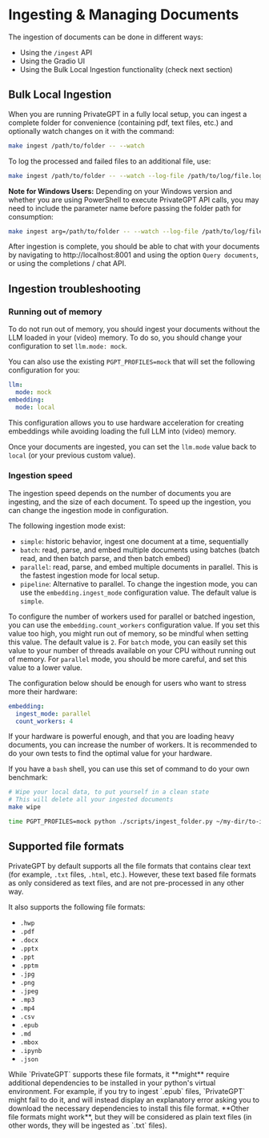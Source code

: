 # Ingesting & Managing Documents

The ingestion of documents can be done in different ways:

* Using the `/ingest` API
* Using the Gradio UI
* Using the Bulk Local Ingestion functionality (check next section)

## Bulk Local Ingestion

When you are running PrivateGPT in a fully local setup, you can ingest a complete folder for convenience (containing
pdf, text files, etc.)
and optionally watch changes on it with the command:

```bash
make ingest /path/to/folder -- --watch
```

To log the processed and failed files to an additional file, use:

```bash
make ingest /path/to/folder -- --watch --log-file /path/to/log/file.log
```

**Note for Windows Users:** Depending on your Windows version and whether you are using PowerShell to execute
PrivateGPT API calls, you may need to include the parameter name before passing the folder path for consumption:

```bash
make ingest arg=/path/to/folder -- --watch --log-file /path/to/log/file.log
```

After ingestion is complete, you should be able to chat with your documents
by navigating to http://localhost:8001 and using the option `Query documents`,
or using the completions / chat API.

## Ingestion troubleshooting

### Running out of memory

To do not run out of memory, you should ingest your documents without the LLM loaded in your (video) memory.
To do so, you should change your configuration to set `llm.mode: mock`.

You can also use the existing `PGPT_PROFILES=mock` that will set the following configuration for you:

```yaml
llm:
  mode: mock
embedding:
  mode: local
```

This configuration allows you to use hardware acceleration for creating embeddings while avoiding loading the full LLM into (video) memory.

Once your documents are ingested, you can set the `llm.mode` value back to `local` (or your previous custom value).

### Ingestion speed

The ingestion speed depends on the number of documents you are ingesting, and the size of each document.
To speed up the ingestion, you can change the ingestion mode in configuration.

The following ingestion mode exist:
* `simple`: historic behavior, ingest one document at a time, sequentially
* `batch`: read, parse, and embed multiple documents using batches (batch read, and then batch parse, and then batch embed)
* `parallel`: read, parse, and embed multiple documents in parallel. This is the fastest ingestion mode for local setup.
* `pipeline`: Alternative to parallel.
To change the ingestion mode, you can use the `embedding.ingest_mode` configuration value. The default value is `simple`.

To configure the number of workers used for parallel or batched ingestion, you can use
the `embedding.count_workers` configuration value. If you set this value too high, you might run out of
memory, so be mindful when setting this value. The default value is `2`.
For `batch` mode, you can easily set this value to your number of threads available on your CPU without
running out of memory. For `parallel` mode, you should be more careful, and set this value to a lower value.

The configuration below should be enough for users who want to stress more their hardware:
```yaml
embedding:
  ingest_mode: parallel
  count_workers: 4
```

If your hardware is powerful enough, and that you are loading heavy documents, you can increase the number of workers.
It is recommended to do your own tests to find the optimal value for your hardware.

If you have a `bash` shell, you can use this set of command to do your own benchmark:

```bash
# Wipe your local data, to put yourself in a clean state
# This will delete all your ingested documents
make wipe

time PGPT_PROFILES=mock python ./scripts/ingest_folder.py ~/my-dir/to-ingest/
```

## Supported file formats

PrivateGPT by default supports all the file formats that contains clear text (for example, `.txt` files, `.html`, etc.).
However, these text based file formats as only considered as text files, and are not pre-processed in any other way.

It also supports the following file formats:
* `.hwp`
* `.pdf`
* `.docx`
* `.pptx`
* `.ppt`
* `.pptm`
* `.jpg`
* `.png`
* `.jpeg`
* `.mp3`
* `.mp4`
* `.csv`
* `.epub`
* `.md`
* `.mbox`
* `.ipynb`
* `.json`

<Callout intent = "info">
While `PrivateGPT` supports these file formats, it **might** require additional
dependencies to be installed in your python's virtual environment.
For example, if you try to ingest `.epub` files, `PrivateGPT` might fail to do it, and will instead display an
explanatory error asking you to download the necessary dependencies to install this file format.
</Callout>

<Callout intent = "info">
**Other file formats might work**, but they will be considered as plain text
files (in other words, they will be ingested as `.txt` files).
</Callout>


